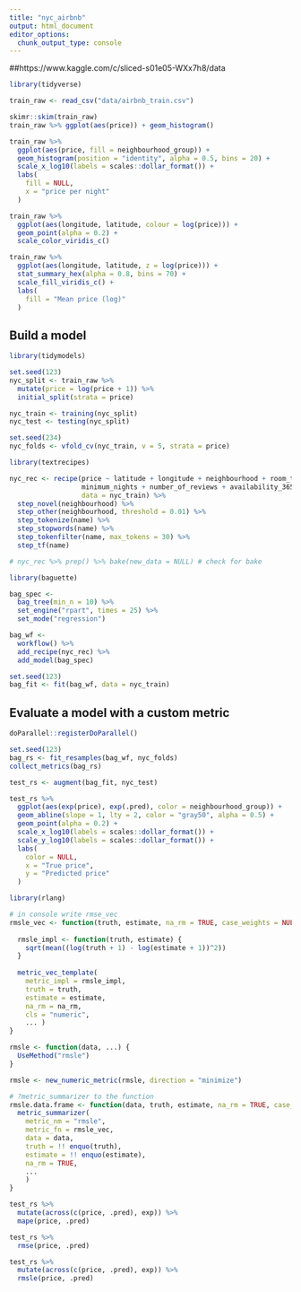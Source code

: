 ```yaml
---
title: "nyc_airbnb"
output: html_document
editor_options: 
  chunk_output_type: console
---
```

##https://www.kaggle.com/c/sliced-s01e05-WXx7h8/data
```r
library(tidyverse)

train_raw <- read_csv("data/airbnb_train.csv")

skimr::skim(train_raw)
train_raw %>% ggplot(aes(price)) + geom_histogram()
```

```r
train_raw %>% 
  ggplot(aes(price, fill = neighbourhood_group)) +
  geom_histogram(position = "identity", alpha = 0.5, bins = 20) +
  scale_x_log10(labels = scales::dollar_format()) +
  labs(
    fill = NULL,
    x = "price per night"
  )
```

```r
train_raw %>% 
  ggplot(aes(longitude, latitude, colour = log(price))) +
  geom_point(alpha = 0.2) +
  scale_color_viridis_c()
```

```r
train_raw %>% 
  ggplot(aes(longitude, latitude, z = log(price))) +
  stat_summary_hex(alpha = 0.8, bins = 70) +
  scale_fill_viridis_c() +
  labs(
    fill = "Mean price (log)"
  )
```
## Build a model
```r
library(tidymodels)

set.seed(123)
nyc_split <- train_raw %>% 
  mutate(price = log(price + 1)) %>% 
  initial_split(strata = price)

nyc_train <- training(nyc_split)
nyc_test <- testing(nyc_split)

set.seed(234)
nyc_folds <- vfold_cv(nyc_train, v = 5, strata = price)
```

```r
library(textrecipes)

nyc_rec <- recipe(price ~ latitude + longitude + neighbourhood + room_type +
                  minimum_nights + number_of_reviews + availability_365 + name,
                  data = nyc_train) %>% 
  step_novel(neighbourhood) %>% 
  step_other(neighbourhood, threshold = 0.01) %>% 
  step_tokenize(name) %>% 
  step_stopwords(name) %>% 
  step_tokenfilter(name, max_tokens = 30) %>% 
  step_tf(name)

# nyc_rec %>% prep() %>% bake(new_data = NULL) # check for bake
```

```r
library(baguette)

bag_spec <- 
  bag_tree(min_n = 10) %>% 
  set_engine("rpart", times = 25) %>% 
  set_mode("regression")

bag_wf <- 
  workflow() %>% 
  add_recipe(nyc_rec) %>% 
  add_model(bag_spec)

set.seed(123)
bag_fit <- fit(bag_wf, data = nyc_train)
```
## Evaluate a model with a custom metric
```r
doParallel::registerDoParallel()

set.seed(123)
bag_rs <- fit_resamples(bag_wf, nyc_folds)
collect_metrics(bag_rs)
```

```r
test_rs <- augment(bag_fit, nyc_test)

test_rs %>% 
  ggplot(aes(exp(price), exp(.pred), color = neighbourhood_group)) +
  geom_abline(slope = 1, lty = 2, color = "gray50", alpha = 0.5) +
  geom_point(alpha = 0.2) +
  scale_x_log10(labels = scales::dollar_format()) +
  scale_y_log10(labels = scales::dollar_format()) +
  labs(
    color = NULL,
    x = "True price",
    y = "Predicted price"
  )
```

```r
library(rlang)

# in console write rmse_vec
rmsle_vec <- function(truth, estimate, na_rm = TRUE, case_weights = NULL,  ...) {
  
  rmsle_impl <- function(truth, estimate) {
    sqrt(mean((log(truth + 1) - log(estimate + 1))^2))
  }
  
  metric_vec_template(
    metric_impl = rmsle_impl,
    truth = truth,
    estimate = estimate,
    na_rm = na_rm,
    cls = "numeric",
    ... )
}

rmsle <- function(data, ...) {
  UseMethod("rmsle")
}

rmsle <- new_numeric_metric(rmsle, direction = "minimize")

# ?metric_summarizer to the function
rmsle.data.frame <- function(data, truth, estimate, na_rm = TRUE, case_weights = NULL,  ...) {
  metric_summarizer(
    metric_nm = "rmsle",
    metric_fn = rmsle_vec,
    data = data,
    truth = !! enquo(truth),
    estimate = !! enquo(estimate),
    na_rm = TRUE,
    ...
    )
}
```

```r
test_rs %>% 
  mutate(across(c(price, .pred), exp)) %>% 
  mape(price, .pred)

test_rs %>% 
  rmse(price, .pred)

test_rs %>% 
  mutate(across(c(price, .pred), exp)) %>% 
  rmsle(price, .pred)


```




























